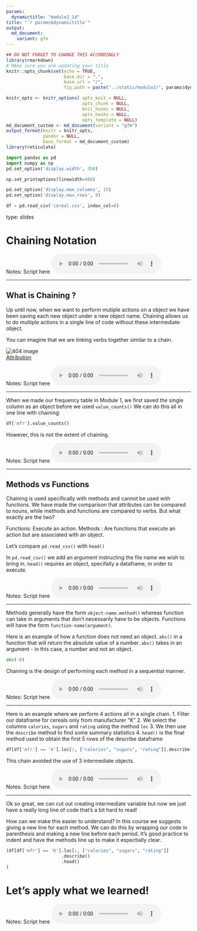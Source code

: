 ```yaml
---
params:
  dynamictitle: "module2_14"
title: "`r params$dynamictitle`"
output: 
  md_document:
    variant: gfm
---
```



```r
## DO NOT FORGET TO CHANGE THIS ACCORDINGLY 
library(rmarkdown)
# MAke sure you are updating your title 
knitr::opts_chunk$set(echo = TRUE,
                      base.dir = ".", 
                      base.url = "/",
                      fig.path = paste("../static/module2/", params$dynamictitle,"/", sep = ""))

knitr_opts <- knitr_options( opts_knit = NULL,
                             opts_chunk = NULL,
                             knit_hooks = NULL,
                             opts_hooks = NULL,
                             opts_template = NULL)
md_document_custom <- md_document(variant = "gfm")
output_format(knitr = knitr_opts,
              pandoc = NULL,
              base_format = md_document_custom)
library(reticulate)

```


```python
import pandas as pd
import numpy as np
pd.set_option('display.width', 350)

np.set_printoptions(linewidth=400)

pd.set_option('display.max_columns', 15)
pd.set_option('display.max_rows', 8)

df = pd.read_csv('cereal.csv', index_col=0)
```


type: slides

# Chaining Notation  


Notes: Script here
<html>
<audio controls >
  <source src="placeholder_audio.mp3" />
</audio></html>

---

## What is Chaining ?

Up until now, when we want to perform mutiple actions on a object we have been saving each new object under a new object name. 
Chaining allows us to do multiple actions in a single line of code without these intermediate object. 

You can imagine that we are linking verbs together similar to a chain. 

<img src='module2/chainsfinal.png'  alt="404 image" />     
[Attribution](https://unsplash.com/photos/42ui88Qrxhw)


Notes: Script here
<html>
<audio controls >
  <source src="placeholder_audio.mp3" />
</audio></html>

---

When we made our frequency table in Module 1, we first saved the single column as an object before we used `value_counts()` 
We can do this all in one line with chaining:

```python
df['mfr'].value_counts()
```

However, this is not the extent of chaining.


Notes: Script here
<html>
<audio controls >
  <source src="placeholder_audio.mp3" />
</audio></html>

---

## Methods vs Functions 

Chaining is used specifically with methods and cannot be used with functions. We have made the comparison that attributes can be compared to nouns, while methods and functions are compared to verbs. 
But what exactly are the two?


Functions: Execute an action. 
Methods : Are functions that execute an action but are associated with an object.

Let's compare `pd.read_csv()` with `head()`

In `pd.read_csv()` we add an argument instructing the file name we wish to bring in. 
`head()` requires an object, specifally a dataframe, in order to execute. 


Notes: Script here
<html>
<audio controls >
  <source src="placeholder_audio.mp3" />
</audio></html>

---

Methods generally have the form `object-name.method()` whereas function can take in arguments that don't necessarily have to be objects. 
Functions will have the form `function-name(argument)`.  

Here is an example of how a function does not need an object. `abs()` in a function that will return the absolute value of a number. `abs()` takes in an argument - in this case, a number and not an object. 

```python
abs(-6)
```

Chaining is the design of performing each method in a sequential manner. 

Notes: Script here
<html>
<audio controls >
  <source src="placeholder_audio.mp3" />
</audio></html>

---

Here is an example where we perform 4 actions all in a single chain. 
1. Filter our dataframe for cereals only from manufacturer "K"
2. We select the columns `calories`, `sugars` and `rating` using the method `loc` 
3. We then use the `describe` method to find some summary statistics
4. `head()` is the final method used to obtain the first 5 rows of the describe dataframe


```python
df[df['mfr'] == 'K'].loc[:, ["calories", "sugars", "rating"]].describe().head()
```

This chain avoided the use of 3 intermediate objects. 


Notes: Script here
<html>
<audio controls >
  <source src="placeholder_audio.mp3" />
</audio></html>

---

Ok so great, we can cut out creating intermediate variable but now we just have a really long line of code that's a bit hard to read! 

How can we make this easier to understand? 
In this course we suggests giving a new line for each method. We can do this by wrapping our code in parenthesis and making a new line before each period. It's good practice to indent and have the methods line up to make it espectially clear. 

```python
(df[df['mfr'] == 'K'].loc[:, ["calories", "sugars", "rating"]]
                     .describe()
                     .head()
)
```


# Let’s apply what we learned!

Notes: Script here
<html>
<audio controls >
  <source src="placeholder_audio.mp3" />
</audio></html>